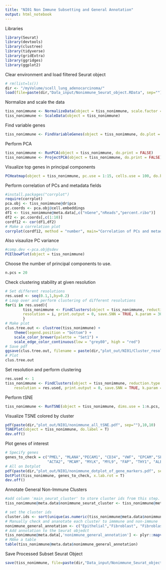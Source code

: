 ```yaml
---
title: "NI01 Non Immune Subsetting and General Annotation"
output: html_notebook
---
```


Libraries
```r
library(Seurat)
library(devtools)
library(clustree)
library(tidyverse)
library(gridExtra)
library(ggridges)
library(ggplot2)
```

Clear environment and load filtered Seurat object 
```r
# rm(list=ls())
dir <- "/myVolume/scell_lung_adenocarcinoma/"
load(file=paste(dir,"Data_input/Nonimmune_Seurat_object.RData", sep=""))
```

Normalize and scale the data
```r
tiss_nonimmune <- NormalizeData(object = tiss_nonimmune, scale.factor = 1e6)
tiss_nonimmune <- ScaleData(object = tiss_nonimmune)
```

Find variable genes
```r
tiss_nonimmune <- FindVariableGenes(object = tiss_nonimmune, do.plot = TRUE, x.high.cutoff = Inf, y.cutoff = 0.5)
```

Perform PCA
```r
tiss_nonimmune <- RunPCA(object = tiss_nonimmune, do.print = FALSE)
tiss_nonimmune <- ProjectPCA(object = tiss_nonimmune, do.print = FALSE)
```

Visualize top genes in principal components
```r
PCHeatmap(object = tiss_nonimmune, pc.use = 1:15, cells.use = 100, do.balanced = TRUE, label.columns = FALSE, num.genes = 10)
```

Perform correlation of PCs and metadata fields
```r
#install.packages("corrplot")
require(corrplot)
pca.obj <- tiss_nonimmune@dr$pca
pc.coords <- pca.obj@cell.embeddings
df1 <- tiss_nonimmune@meta.data[,c("nGene","nReads","percent.ribo")]
df2 <- pc.coords[,c(1:10)]
cordf12 <- cor(df1,df2)
# Make a correlation plot
corrplot(cordf12, method = "number", main="Correlation of PCs and metadata")
```
Also visaulize PC variance
```r
#comp.dev <-pca.obj@sdev
PCElbowPlot(object = tiss_nonimmune)
```

Choose the number of principal components to use.

```r
n.pcs = 20
```

Check clustering stability at given resolution 
```r
# Set different resolutions 
res.used <- seq(0.1,1,by=0.2)
# Loop over and perform clustering of different resolutions 
for(i in res.used){
        tiss_nonimmune <- FindClusters(object = tiss_nonimmune, reduction.type = "pca", dims.use = 1:n.pcs, 
        resolution = i, print.output = 0, save.SNN = TRUE, k.param = 30, force.recalc = T)
        }
# Make plot 
clus.tree.out <- clustree(tiss_nonimmune) +
    theme(legend.position = "bottom") + 
    scale_color_brewer(palette = "Set1") +
    scale_edge_color_continuous(low = "grey80", high = "red")
# Save pdf 
ggsave(clus.tree.out, filename = paste(dir,"plot_out/NI01/Cluster_resolutions_clustree_output.pdf", sep=""), width = 15, height = 15)
# Plot 
clus.tree.out
```

Set resolution and perform clustering
```r
res.used <- 1
tiss_nonimmune <- FindClusters(object = tiss_nonimmune, reduction.type = "pca", dims.use = 1:n.pcs, 
    resolution = res.used, print.output = 0, save.SNN = TRUE, k.param = 30, force.recalc = T)
```

Perform  tSNE
```r
tiss_nonimmune <- RunTSNE(object = tiss_nonimmune, dims.use = 1:n.pcs, seed.use = 10, perplexity=30)
```

Visualize TSNE colored by cluster
```r
pdf(paste(dir,"plot_out/NI01/nonimmune_all_tSNE.pdf", sep=""),10,10)
TSNEPlot(object = tiss_nonimmune, do.label = T)
dev.off()
```

Plot genes of interest 
```r
# Specify genes  
genes_to_check = c("PMEL", "MLANA","PECAM1", "CD34", "VWF", "EPCAM","SFN", "KRT19",
                   "ACTA2", "MCAM", "MYLK", "MYL9", "FAP", "THY1", "ALB")
# All on Dotplot 
pdf(paste(dir,"plot_out/NI01/nonimmune_dotplot_of_gene_markers.pdf", sep=""),10,10)
DotPlot(tiss_nonimmune, genes_to_check, x.lab.rot = T)
dev.off()
```

Annotate General Non-Immune Clusters
```r
#add column 'main_seurat_cluster' to store cluster ids from this step. Change the column of the resolution if you ended up using a different one than 1
tiss_nonimmune@meta.data$nonimmune_seurat_cluster <- tiss_nonimmune@meta.data$res.1

# set the cluster ids
cluster.ids <- sort(unique(as.numeric(tiss_nonimmune@meta.data$nonimmune_seurat_cluster)))
# Manually check and ananotate each cluster to immmune and non-immune   
nonimmune_general_annotation <- c("Epithelial","Fibroblast", "Fibroblast", "Epithelial", "Endothelial", "Fibroblasts", "Epithelial", "Epithelial", "Epithelial", "Epithelial", "Epithelial", "Fibroblast", "Epithelial", "Unknown", "Epithelial", "Epithelial", "Melanocytes", "Endothelial", "Fibroblast", "Epithelial", "Fibroblast", "Fibroblast","Epithelial", "Hepatocyte", "Epithelial", "Epithelial")
# Add annotation to the Seurat objedct 
tiss_nonimmune@meta.data[,'nonimmune_general_annotation'] <- plyr::mapvalues(x = tiss_nonimmune@ident, from = cluster.ids, to = nonimmune_general_annotation)
# MAke a table 
table(tiss_nonimmune@meta.data$nonimmune_general_annotation)
```

Save Processed Subset Seurat Object
```r
save(tiss_nonimmune, file=paste(dir,"Data_input/Nonimmune_Seurat_object_annotated.RData", sep=""))
```


